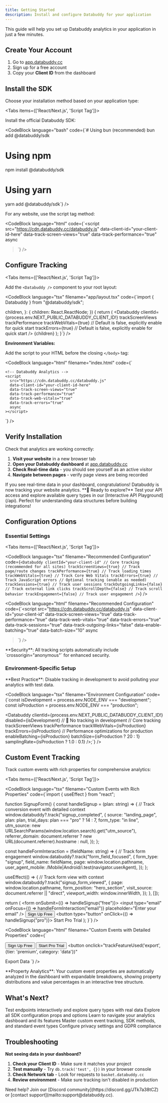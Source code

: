 ```yaml
---
title: Getting Started
description: Install and configure Databuddy for your application
---
```



This guide will help you set up Databuddy analytics in your application in just a few minutes.

<Steps>
<Step>

## Create Your Account

1. Go to [app.databuddy.cc](https://app.databuddy.cc)
2. Sign up for a free account
3. Copy your **Client ID** from the dashboard

</Step>
<Step>

## Install the SDK

Choose your installation method based on your application type:

<Tabs items={['React/Next.js', 'Script Tag']}>
<Tab value="React/Next.js">

Install the official Databuddy SDK:

<CodeBlock 
  language="bash"
  code={`# Using bun (recommended)
bun add @databuddy/sdk

# Using npm
npm install @databuddy/sdk

# Using yarn
yarn add @databuddy/sdk`}
/>

</Tab>
<Tab value="Script Tag">  

For any website, use the script tag method:

<CodeBlock 
  language="html"
  code={`<script
  src="https://cdn.databuddy.cc/databuddy.js"
  data-client-id="your-client-id-here"
  data-track-screen-views="true"
  data-track-performance="true"
  async
></script>`}
/>

</Tab>
</Tabs>

</Step>
<Step>

## Configure Tracking

<Tabs items={['React/Next.js', 'Script Tag']}>
<Tab value="React/Next.js">

Add the `<Databuddy />` component to your root layout:

<CodeBlock 
  language="tsx" 
  filename="app/layout.tsx"
  code={`import { Databuddy } from "@databuddy/sdk";

  children,
}: {
  children: React.ReactNode;
}) {
  return (
    <html lang="en">
      <head />
      <body>
        <Databuddy
          clientId={process.env.NEXT_PUBLIC_DATABUDDY_CLIENT_ID!}
          trackScreenViews
          trackPerformance
          trackWebVitals={true} // Default is false, explicitly enable for quick start
          trackErrors={true} // Default is false, explicitly enable for quick start
        />
        {children}
      </body>
    </html>
  );
}`}
/>

**Environment Variables:**

<CodeBlock 
  language="bash" 
  filename=".env.local"
  code="NEXT_PUBLIC_DATABUDDY_CLIENT_ID=your-client-id-here"
/>

</Tab>
<Tab value="Script Tag">

Add the script to your HTML before the closing `</body>` tag:

<CodeBlock 
  language="html" 
  filename="index.html"
  code={`<!DOCTYPE html>
<html>
  <head>
    <title>My Website</title>
  </head>
  <body>
    <!-- Your content -->

    <!-- Databuddy Analytics -->
    <script
      src="https://cdn.databuddy.cc/databuddy.js"
      data-client-id="your-client-id-here"
      data-track-screen-views="true"
      data-track-performance="true"
      data-track-web-vitals="true"
      data-track-errors="true"
      async
    ></script>
  </body>
</html>`}
/>

</Tab>
</Tabs>

</Step>
<Step>

## Verify Installation

Check that analytics are working correctly:

1. **Visit your website** in a new browser tab
2. **Open your Databuddy dashboard** at [app.databuddy.cc](https://app.databuddy.cc)
3. **Check Real-time data** - you should see yourself as an active visitor
4. **Navigate between pages** - verify page views are being recorded

<Callout type="success">
  If you see real-time data in your dashboard, congratulations! Databuddy is now
  tracking your website analytics.
</Callout>

<Callout type="info">
  **🔬 Ready to explore?** Test your API access and explore available query
  types in our [Interactive API Playground](/api). Perfect for understanding
  data structures before building integrations!
</Callout>

</Step>
</Steps>

## Configuration Options

### Essential Settings

<Tabs items={['React/Next.js', 'Script Tag']}>
<Tab value="React/Next.js">

<CodeBlock 
  language="tsx" 
  filename="Recommended Configuration"
  code={`<Databuddy
  clientId="your-client-id"
  // Core tracking (recommended for all sites)
  trackScreenViews={true} // Track page/route changes
  trackPerformance={true} // Track loading times
  trackWebVitals={true} // Track Core Web Vitals
  trackErrors={true} // Track JavaScript errors
  // Optional tracking (enable as needed)
  trackSessions={true} // Track user sessions
  trackOutgoingLinks={false} // Track external link clicks
  trackScrollDepth={false} // Track scroll behavior
  trackEngagement={false} // Track user engagement
/>`}
/>

</Tab>
<Tab value="Script Tag">

<CodeBlock 
  language="html" 
  filename="Recommended Configuration"
  code={`<script
      src="https://cdn.databuddy.cc/databuddy.js"
      data-client-id="your-client-id"
      data-track-screen-views="true"
      data-track-performance="true"
      data-track-web-vitals="true"
      data-track-errors="true"
      data-track-sessions="true"
      data-track-outgoing-links="false"
      data-enable-batching="true"
      data-batch-size="10"
      async
></script>`}
/>

<Callout type="info">
  **Security**: All tracking scripts automatically include
  `crossorigin="anonymous"` for enhanced security.
</Callout>

</Tab>
</Tabs>

### Environment-Specific Setup

<Callout type="info">
  **Best Practice**: Disable tracking in development to avoid polluting your
  analytics with test data.
</Callout>

<CodeBlock 
  language="tsx" 
  filename="Environment Configuration"
  code={`const isDevelopment = process.env.NODE_ENV === "development";
const isProduction = process.env.NODE_ENV === "production";

<Databuddy
    clientId={process.env.NEXT_PUBLIC_DATABUDDY_CLIENT_ID!}
    disabled={isDevelopment} // 🚫 No tracking in development
    // Core tracking
    trackScreenViews
    trackPerformance
    trackWebVitals={isProduction}
    trackErrors={isProduction}
    // Performance optimizations for production
    enableBatching={isProduction}
    batchSize={isProduction ? 20 : 1}
    samplingRate={isProduction ? 1.0 : 0.1}
/>;`}
/>

## Custom Event Tracking

Track custom events with rich properties for comprehensive analytics:

<Tabs items={['React/Next.js', 'Script Tag']}>
<Tab value="React/Next.js">

<CodeBlock 
  language="tsx" 
  filename="Custom Events with Rich Properties"
  code={`import { useEffect } from "react";

function SignupForm() {
  const handleSignup = (plan: string) => {
    // Track conversion event with detailed context
    window.databuddy?.track("signup_completed", {
      source: "landing_page",
      plan: plan,
      trial_days: plan === "pro" ? 14 : 7,
      form_type: "in    line",
      utm_source: new URLSearchParams(window.location.search).get("utm_source"),
      referrer_domain: document.referrer
        ? new URL(document.referrer).hostname
        : null,
    });
  };

  const handleFormInteraction = (fieldName: string) => {
    // Track form engagement
    window.databuddy?.track("form_field_focused", {
      form_type: "signup",
      field_name: fieldName,
      page: window.location.pathname,
      user_agent_mobile: /Mobile|Android/i.test(navigator.userAgent),
    });
  };

  useEffect(() => {
    // Track form view with context
    window.databuddy?.track("signup_form_viewed", {
      page: window.location.pathname,
      form_position: "hero_section",
      visit_source: document.referrer || "direct",
      viewport_width: window.innerWidth,
    });
  }, []);

  return (
    <form onSubmit={() => handleSignup("free")}>
      <input
        type="email"
        onFocus={() => handleFormInteraction("email")}
        placeholder="Enter your email"
      />
      <button type="submit">Sign Up Free</button>
      <button type="button" onClick={() => handleSignup("pro")}>
        Start Pro Trial
      </button>
    </form>
  );
}`}
/>

</Tab>
<Tab value="Script Tag">

<CodeBlock 
  language="html" 
  filename="Custom Events with Detailed Properties"
  code={`<script>
  // Track button clicks with comprehensive context
  function trackSignup(plan) {
    db.track("signup_completed", {
      source: "landing_page",
      plan: plan,
      trial_days: plan === "pro" ? 14 : 7,
      button_position: "hero",
      page_scroll_depth: Math.round(
        (window.pageYOffset / document.body.scrollHeight) * 100
      ),
      session_page_count: sessionStorage.getItem("page_count") || 1,
    });
  }

  // Track feature usage with user context
  function trackFeatureUsed(feature, context) {
    db.track("feature_used", {
      feature: feature,
      page: window.location.pathname,
      user_tier: context?.tier || "free",
      feature_category: context?.category || "general",
      previous_page: document.referrer || "direct",
      time_on_page: Date.now() - window.pageLoadTime,
    });
  }

  // Track product interactions
  function trackProductView(productId, category) {
    db.track("product_viewed", {
      product_id: productId,
      product_category: category,
      view_source: "product_grid",
      page: window.location.pathname,
      user_returning: localStorage.getItem("returning_user") === "true",
    });
  }

  // Store page load time for time-on-page calculations
  window.pageLoadTime = Date.now();
</script>

<button onclick="trackSignup('free')">Sign Up Free</button>
<button onclick="trackSignup('pro')">Start Pro Trial</button>
<button
  onclick="trackFeatureUsed('export', {tier: 'premium', category: 'data'})"
>
  Export Data
</button>`}
/>

</Tab>
</Tabs>

<Callout type="info">
  **Property Analytics**: Your custom event properties are automatically
  analyzed in the dashboard with expandable breakdowns, showing property
  distributions and value percentages in an interactive tree structure.
</Callout>

## What's Next?

<Cards>
  <Card title="API Playground" href="/api">
    Test endpoints interactively and explore query types with real data
  </Card>
  <Card title="SDK Configuration Guide" href="/docs/sdk#-configuration-options">
    Explore all SDK configuration props and options
  </Card>
  <Card title="Dashboard Guide" href="/docs/dashboard">
    Learn to navigate your analytics dashboard and its features
  </Card>
  <Card
    title="Event Tracking Deep Dive"
    href="/docs/sdk#-sdk-methods-reference"
  >
    Master custom event tracking, SDK methods, and standard event types
  </Card>
  <Card title="Security & Privacy" href="/docs/security">
    Configure privacy settings and GDPR compliance
  </Card>
</Cards>

## Troubleshooting

**Not seeing data in your dashboard?**

1. **Check your Client ID** - Make sure it matches your project
2. **Test manually** - Try `db.track('test', {})` in your browser console
3. **Check Network tab** - Look for requests to `basket.databuddy.cc`
4. **Review environment** - Make sure tracking isn't disabled in production

<Callout type="info">
  Need help? Join our [Discord community](https://discord.gg/JTk7a38tCZ) or
  [contact support](mailto:support@databuddy.cc).
</Callout>
